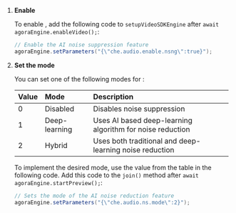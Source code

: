 <PlatformWrapper platform="flutter">

1. **Enable <Vg k="RTEE_NS" />**

    To enable <Vg k="RTEE_NS" />, add the following code to `setupVideoSDKEngine` after `await agoraEngine.enableVideo();`:

    ```java
    // Enable the AI noise suppression feature
    agoraEngine.setParameters("{\"che.audio.enable.nsng\":true}");
    ```

1. **Set the <Vg k="RTEE_NS" /> mode**

    You can set one of the following modes for <Vg k="RTEE_NS" />:

    | Value | Mode  | Description |
    |:-----|:----|:------------|
    | 0 | Disabled | Disables noise suppression |
    | 1 | Deep-learning | Uses AI based deep-learning algorithm for noise reduction |
    | 2 | Hybrid | Uses both traditional and deep-learning noise reduction |

    To implement the desired mode, use the value from the table in the following code. Add this code to the `join()` method after `await agoraEngine.startPreview();`:

    ```java
    // Sets the mode of the AI noise reduction feature 
    agoraEngine.setParameters("{\"che.audio.ns.mode\":2}"); 
    ```

</PlatformWrapper>
